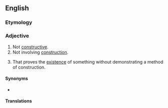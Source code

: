 ==English==

===Etymology===
{{prefix|en|non|constructive}}

===Adjective===
{{en-adj|-}}
# Not [[constructive]].
# Not involving [[construction]].
# {{lb|en|mathematics}} That proves the [[existence]] of something without demonstrating a method of construction.

====Synonyms====
* {{l|en|unconstructive}}

====Translations====
{{trans-see|not constructive|unconstructive}}